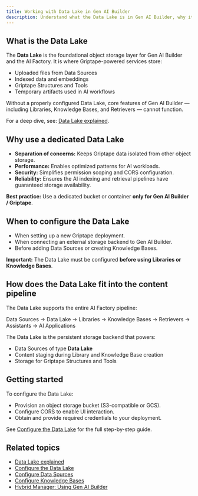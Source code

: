 ```yaml
---
title: Working with Data Lake in Gen AI Builder
description: Understand what the Data Lake is in Gen AI Builder, why it matters, and how it fits into the AI Factory content pipeline.
---
```


## What is the Data Lake

The **Data Lake** is the foundational object storage layer for Gen AI Builder and the AI Factory.
It is where Griptape-powered services store:

- Uploaded files from Data Sources
- Indexed data and embeddings
- Griptape Structures and Tools
- Temporary artifacts used in AI workflows

Without a properly configured Data Lake, core features of Gen AI Builder — including Libraries, Knowledge Bases, and Retrievers — cannot function.

For a deep dive, see: [Data Lake explained](edb-postgres-ai/ai-factory/learn/explained/data-lake-explained).

## Why use a dedicated Data Lake

- **Separation of concerns:** Keeps Griptape data isolated from other object storage.
- **Performance:** Enables optimized patterns for AI workloads.
- **Security:** Simplifies permission scoping and CORS configuration.
- **Reliability:** Ensures the AI indexing and retrieval pipelines have guaranteed storage availability.

**Best practice:**
Use a dedicated bucket or container **only for Gen AI Builder / Griptape**.

## When to configure the Data Lake

- When setting up a new Griptape deployment.
- When connecting an external storage backend to Gen AI Builder.
- Before adding Data Sources or creating Knowledge Bases.

**Important:**
The Data Lake must be configured **before using Libraries or Knowledge Bases**.

## How does the Data Lake fit into the content pipeline

The Data Lake supports the entire AI Factory pipeline:

Data Sources → Data Lake → Libraries → Knowledge Bases → Retrievers → Assistants → AI Applications


The Data Lake is the persistent storage backend that powers:

- Data Sources of type **Data Lake**
- Content staging during Library and Knowledge Base creation
- Storage for Griptape Structures and Tools

## Getting started

To configure the Data Lake:

- Provision an object storage bucket (S3-compatible or GCS).
- Configure CORS to enable UI interaction.
- Obtain and provide required credentials to your deployment.

See [Configure the Data Lake](edb-postgres-ai/ai-factory/learn/how-to/gen-ai/configure-datalake) for the full step-by-step guide.

## Related topics

- [Data Lake explained](edb-postgres-ai/ai-factory/learn/explained/data-lake-explained)
- [Configure the Data Lake](edb-postgres-ai/ai-factory/learn/how-to/gen-ai/configure-datalake)
- [Configure Data Sources](../data-sources)
- [Configure Knowledge Bases](../knowledge-bases)
- [Hybrid Manager: Using Gen AI Builder](edb-postgres-ai/hybrid-manager/ai-factory/gen-ai/builder)
